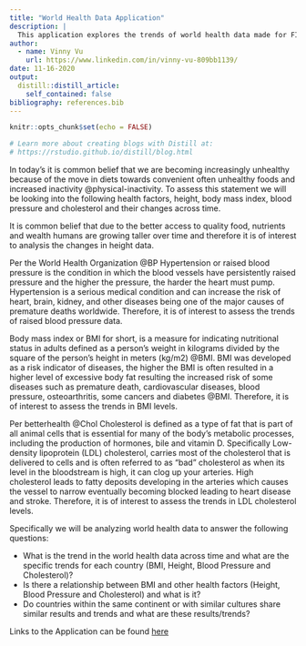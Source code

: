 ```yaml
---
title: "World Health Data Application"
description: |
  This application explores the trends of world health data made for FIT5147: Data Exploration and Visualisation
author:
  - name: Vinny Vu 
    url: https://www.linkedin.com/in/vinny-vu-809bb1139/
date: 11-16-2020
output:
  distill::distill_article:
    self_contained: false
bibliography: references.bib  
---
```


```r
knitr::opts_chunk$set(echo = FALSE)

# Learn more about creating blogs with Distill at:
# https://rstudio.github.io/distill/blog.html

```


In today's it is common belief that we are becoming increasingly unhealthy because of the move in diets towards convenient often unhealthy foods and increased inactivity @physical-inactivity. To assess this statement we will be looking into the following health factors, height, body mass index, blood pressure and cholesterol and their changes across time. 

It is common belief that due to the better access to quality food, nutrients and wealth humans are growing taller over time and therefore it is of interest to analysis the changes in height data. 

Per the World Health Organization @BP Hypertension or raised blood pressure is the condition in which the blood vessels have persistently raised pressure and the higher the pressure, the harder the heart must pump. Hypertension is a serious medical condition and can increase the risk of heart, brain, kidney, and other diseases being one of the major causes of premature deaths worldwide. Therefore, it is of interest to assess the trends of raised blood pressure data. 

Body mass index or BMI for short, is a measure for indicating nutritional status in adults defined as a person's weight in kilograms divided by the square of the person's height in meters (kg/m2) @BMI. BMI was developed as a risk indicator of diseases, the higher the BMI is often resulted in a higher level of excessive body fat resulting the increased risk of some diseases such as premature death, cardiovascular diseases, blood pressure, osteoarthritis, some cancers and diabetes @BMI. Therefore, it is of interest to assess the trends in BMI levels. 

Per betterhealth @Chol Cholesterol is defined as a type of fat that is part of all animal cells that is essential for many of the body's metabolic processes, including the production of hormones, bile and vitamin D. Specifically Low-density lipoprotein (LDL) cholesterol, carries most of the cholesterol that is delivered to cells and is often referred to as "bad" cholesterol as when its level in the bloodstream is high, it can clog up your arteries. High cholesterol leads to fatty deposits developing in the arteries which causes the vessel to narrow eventually becoming blocked leading to heart disease and stroke. Therefore, it is of interest to assess the trends in LDL cholesterol levels.

Specifically we will be analyzing world health data to answer the following questions:
      
* What is the trend in the world health data across time and what are the specific trends for each country (BMI, Height, Blood Pressure and Cholesterol)?
* Is there a relationship between BMI and other health factors (Height, Blood Pressure and Cholesterol) and what is it?
* Do countries within the same continent or with similar cultures share similar results and trends and what are these results/trends?


Links to the Application can be found [here](https://vinny-vu.shinyapps.io/Application/)
